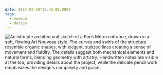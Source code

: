 ```yaml
---
date: 2023-02-20T12:43:00.000Z
tags:
  - museum
  - design
---
```

![An intricate architectural sketch of a Paris Métro entrance, drawn in a soft, flowing Art Nouveau style. The curves and swirls of the structure resemble organic shapes, with elegant, stylized lines creating a sense of movement and fluidity. The details suggest both mechanical elements and natural forms, blending geometry with artistry. Handwritten notes are visible at the top, providing details about the project, while the delicate pencil work emphasizes the design's complexity and grace.](../../assets/art/20230220-paris-le-metropolitain.jpg "<i>Paris, Le Métropolitain</i>, by Hector Guimard")